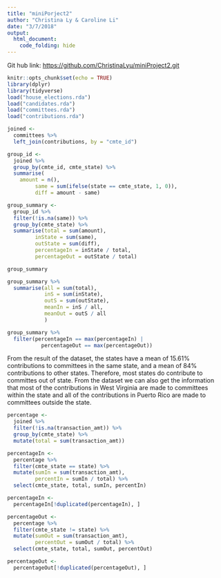 ```yaml
---
title: "miniPorject2"
author: "Christina Ly & Caroline Li"
date: "3/7/2018"
output: 
  html_document:
    code_folding: hide
---
```


Git hub link: [https://github.com/ChristinaLyu/miniProject2.git](https://github.com/ChristinaLyu/miniProject2.git)

```r
knitr::opts_chunk$set(echo = TRUE)
library(dplyr)
library(tidyverse)
load("house_elections.rda")
load("candidates.rda")
load("committees.rda")
load("contributions.rda")
```


```r
joined <- 
  committees %>%
  left_join(contributions, by = "cmte_id")

group_id <-
  joined %>%
  group_by(cmte_id, cmte_state) %>%
  summarise(
    amount = n(),
         same = sum(ifelse(state == cmte_state, 1, 0)),
         diff = amount - same)


```

```r
group_summary <-
  group_id %>%
  filter(!is.na(same)) %>%
  group_by(cmte_state) %>%
  summarise(total = sum(amount),
         inState = sum(same),
         outState = sum(diff), 
         percentageIn = inState / total, 
         percentageOut = outState / total)

group_summary 

group_summary %>%
  summarise(all = sum(total),
            inS = sum(inState),
            outS = sum(outState),
            meanIn = inS / all,
            meanOut = outS / all
            )

group_summary %>%
  filter(percentageIn == max(percentageIn) | 
           percentageOut == max(percentageOut))
```

From the result of the dataset, the states have a mean of 15.61% contributions to committees in the same state, and a mean of 84% contributions to other states. Therefore, most states do contribute to committes out of state. From the dataset we can also get the information that most of the contributions in West Virginia are made to committees within the state and all of the contributions in Puerto Rico are made to committees outside the state. 

```r
percentage <- 
  joined %>%
  filter(!is.na(transaction_amt)) %>%
  group_by(cmte_state) %>%
  mutate(total = sum(transaction_amt))

percentageIn <- 
  percentage %>%
  filter(cmte_state == state) %>%
  mutate(sumIn = sum(transaction_amt),
         percentIn = sumIn / total) %>%
  select(cmte_state, total, sumIn, percentIn)

percentageIn <- 
  percentageIn[!duplicated(percentageIn), ]

percentageOut <- 
  percentage %>%
  filter(cmte_state != state) %>%
  mutate(sumOut = sum(transaction_amt),
         percentOut = sumOut / total) %>%
  select(cmte_state, total, sumOut, percentOut)

percentageOut <- 
  percentageOut[!duplicated(percentageOut), ]
```

